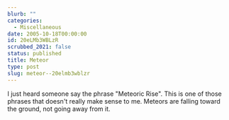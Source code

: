 ```yaml
---
blurb: ""
categories:
  - Miscellaneous
date: 2005-10-18T00:00:00
id: 20eLMb3WBLzR
scrubbed_2021: false
status: published
title: Meteor
type: post
slug: meteor--20elmb3wblzr
---
```


I just heard someone say the phrase "Meteoric Rise". This is one of
those phrases that doesn't really make sense to me. Meteors are
falling toward the ground, not going away from it.